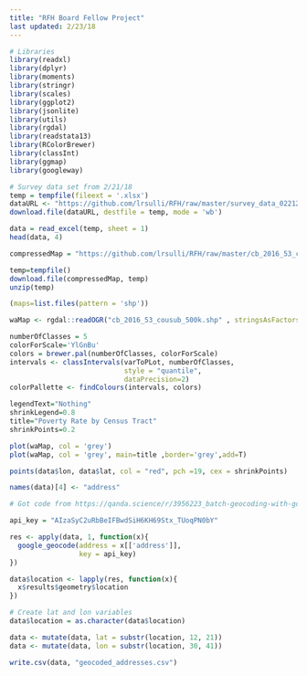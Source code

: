 ```yaml
---
title: "RFH Board Fellow Project"
last updated: 2/23/18
---
```


```r
# Libraries
library(readxl)
library(dplyr)
library(moments)
library(stringr)
library(scales)
library(ggplot2)
library(jsonlite)
library(utils)
library(rgdal)
library(readstata13)
library(RColorBrewer)
library(classInt)
library(ggmap)
library(googleway)
```

```r
# Survey data set from 2/21/18
temp = tempfile(fileext = '.xlsx')
dataURL <- "https://github.com/lrsulli/RFH/raw/master/survey_data_02212018.xlsx"
download.file(dataURL, destfile = temp, mode = 'wb')

data = read_excel(temp, sheet = 1)
head(data, 4)
```

```r
compressedMap = "https://github.com/lrsulli/RFH/raw/master/cb_2016_53_cousub_500k.zip"
```

```r
temp=tempfile()
download.file(compressedMap, temp)
unzip(temp)
```

```r
(maps=list.files(pattern = 'shp'))
```

```r
waMap <- rgdal::readOGR("cb_2016_53_cousub_500k.shp" , stringsAsFactors=F)
```



```r
numberOfClasses = 5
colorForScale='YlGnBu'
colors = brewer.pal(numberOfClasses, colorForScale)
intervals <- classIntervals(varToPLot, numberOfClasses, 
                            style = "quantile",
                            dataPrecision=2)
colorPallette <- findColours(intervals, colors)
```


```r
legendText="Nothing"
shrinkLegend=0.8
title="Poverty Rate by Census Tract"
shrinkPoints=0.2

plot(waMap, col = 'grey')
plot(waMap, col = 'grey', main=title ,border='grey',add=T)

points(data$lon, data$lat, col = "red", pch =19, cex = shrinkPoints)
```

```r
names(data)[4] <- "address"

# Got code from https://qanda.science/r/3956223_batch-geocoding-with-googleway-r-how-to.jsp

api_key = "AIzaSyC2uRbBeIFBwdSiH6KH69Stx_TUoqPN0bY"

res <- apply(data, 1, function(x){
  google_geocode(address = x[['address']],
                 key = api_key)
})

data$location <- lapply(res, function(x){
  x$results$geometry$location
})

# Create lat and lon variables
data$location = as.character(data$location)

data <- mutate(data, lat = substr(location, 12, 21))
data <- mutate(data, lon = substr(location, 30, 41))

write.csv(data, "geocoded_addresses.csv")
```